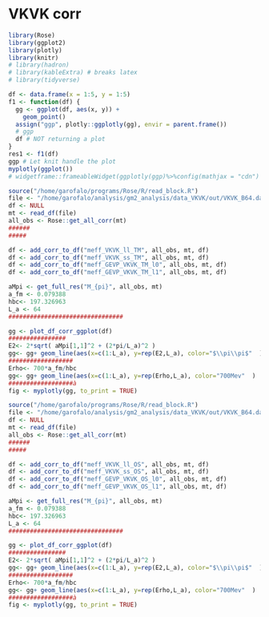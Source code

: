 # VKVK corr  {#VKVK}

```r
library(Rose)
library(ggplot2)
library(plotly)
library(knitr)
# library(hadron)
# library(kableExtra) # breaks latex
# library(tidyverse)

df <- data.frame(x = 1:5, y = 1:5)
f1 <- function(df) {
  gg <- ggplot(df, aes(x, y)) +
    geom_point()
  assign("ggp", plotly::ggplotly(gg), envir = parent.frame())
  # ggp
  df # NOT returning a plot
}
res1 <- f1(df)
ggp # Let knit handle the plot
myplotly(ggplot())
# widgetframe::frameableWidget(ggplotly(ggp)%>%config(mathjax = "cdn") )
```




```r

source("/home/garofalo/programs/Rose/R/read_block.R")
file <- "/home/garofalo/analysis/gm2_analysis/data_VKVK/out/VKVK_B64.dat_output"
df <- NULL
mt <- read_df(file)
all_obs <- Rose::get_all_corr(mt)
######
#####

df <- add_corr_to_df("meff_VKVK_ll_TM", all_obs, mt, df)
df <- add_corr_to_df("meff_VKVK_ss_TM", all_obs, mt, df)
df <- add_corr_to_df("meff_GEVP_VKVK_TM_l0", all_obs, mt, df)
df <- add_corr_to_df("meff_GEVP_VKVK_TM_l1", all_obs, mt, df)

aMpi <- get_full_res("M_{pi}", all_obs, mt)
a_fm <- 0.079388
hbc<- 197.326963
L_a <- 64
################################

gg <- plot_df_corr_ggplot(df)
################
E2<- 2*sqrt( aMpi[1,1]^2 + (2*pi/L_a)^2 )
gg<- gg+ geom_line(aes(x=c(1:L_a), y=rep(E2,L_a), color="$\\pi\\pi$"  )  )
##################
Erho<- 700*a_fm/hbc
gg<- gg+ geom_line(aes(x=c(1:L_a), y=rep(Erho,L_a), color="700Mev"  )  )
##################à
fig <- myplotly(gg, to_print = TRUE)
```




```r

source("/home/garofalo/programs/Rose/R/read_block.R")
file <- "/home/garofalo/analysis/gm2_analysis/data_VKVK/out/VKVK_B64.dat_output"
df <- NULL
mt <- read_df(file)
all_obs <- Rose::get_all_corr(mt)
######
#####

df <- add_corr_to_df("meff_VKVK_ll_OS", all_obs, mt, df)
df <- add_corr_to_df("meff_VKVK_ss_OS", all_obs, mt, df)
df <- add_corr_to_df("meff_GEVP_VKVK_OS_l0", all_obs, mt, df)
df <- add_corr_to_df("meff_GEVP_VKVK_OS_l1", all_obs, mt, df)

aMpi <- get_full_res("M_{pi}", all_obs, mt)
a_fm <- 0.079388
hbc<- 197.326963
L_a <- 64
################################

gg <- plot_df_corr_ggplot(df)
################
E2<- 2*sqrt( aMpi[1,1]^2 + (2*pi/L_a)^2 )
gg<- gg+ geom_line(aes(x=c(1:L_a), y=rep(E2,L_a), color="$\\pi\\pi$"  )  )
##################
Erho<- 700*a_fm/hbc
gg<- gg+ geom_line(aes(x=c(1:L_a), y=rep(Erho,L_a), color="700Mev"  )  )
##################à
fig <- myplotly(gg, to_print = TRUE)
```

